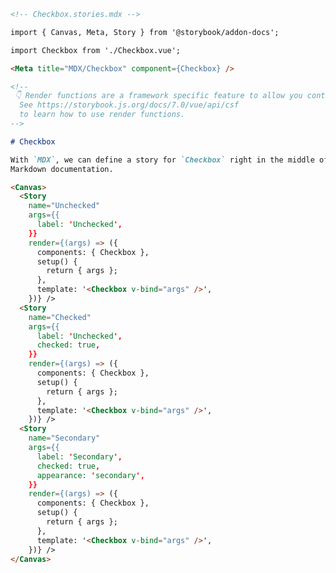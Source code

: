 ```md
<!-- Checkbox.stories.mdx -->

import { Canvas, Meta, Story } from '@storybook/addon-docs';

import Checkbox from './Checkbox.vue';

<Meta title="MDX/Checkbox" component={Checkbox} />

<!--
 👇 Render functions are a framework specific feature to allow you control on how the component renders.
  See https://storybook.js.org/docs/7.0/vue/api/csf
  to learn how to use render functions.
-->

# Checkbox

With `MDX`, we can define a story for `Checkbox` right in the middle of our
Markdown documentation.

<Canvas>
  <Story 
    name="Unchecked"
    args={{ 
      label: 'Unchecked',
    }}
    render={(args) => ({
      components: { Checkbox },
      setup() {
        return { args };
      },
      template: '<Checkbox v-bind="args" />',
    })} />
  <Story 
    name="Checked"
    args={{ 
      label: 'Unchecked', 
      checked: true,
    }}
    render={(args) => ({
      components: { Checkbox },
      setup() {
        return { args };
      },
      template: '<Checkbox v-bind="args" />',
    })} />
  <Story 
    name="Secondary"
    args={{
      label: 'Secondary', 
      checked: true, 
      appearance: 'secondary',
    }}
    render={(args) => ({
      components: { Checkbox },
      setup() {
        return { args };
      },
      template: '<Checkbox v-bind="args" />',
    })} />
</Canvas>
```

